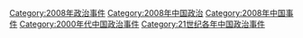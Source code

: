 [[Category:2008年政治事件|Category:2008年政治事件]]
[[Category:2008年中国政治|Category:2008年中国政治]]
[[Category:2008年中国事件|Category:2008年中国事件]]
[[Category:2000年代中国政治事件|Category:2000年代中国政治事件]]
[[Category:21世纪各年中国政治事件|Category:21世纪各年中国政治事件]]
